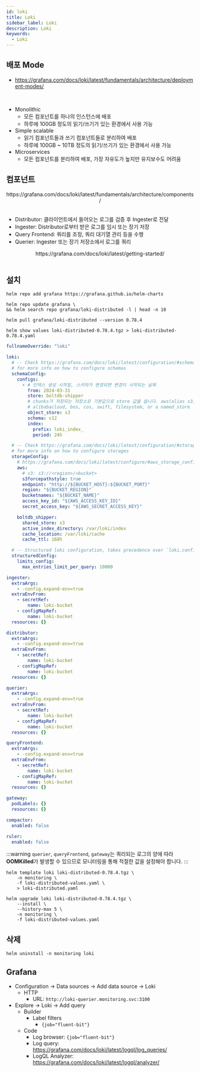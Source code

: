 ```yaml
---
id: loki
title: Loki
sidebar_label: Loki
description: Loki
keywords:
  - Loki
---
```



## 배포 Mode

- https://grafana.com/docs/loki/latest/fundamentals/architecture/deployment-modes/

<br />

- Monolithic
  - 모든 컴포넌트를 하나의 인스턴스에 배포
  - 하루에 100GB 정도의 읽기/쓰기가 있는 환경에서 사용 가능
- Simple scalable
  - 읽기 컴포넌트들과 쓰기 컴포넌트들로 분리하여 배포
  - 하루에 100GB ~ 10TB 정도의 읽기/쓰기가 있는 환경에서 사용 가능
- Microservices
  - 모든 컴포넌트를 분리하여 배포, 가장 자유도가 높지만 유지보수도 어려움

## 컴포넌트

<center>
	<Image
		img={require("@site/static/img/mlops/mlops/monitoring/plg/loki_architecture_components.png")}
		width={750}
	/>
</center>
<center>https://grafana.com/docs/loki/latest/fundamentals/architecture/components/</center>
<br />

- Distributor: 클라이언트에서 들어오는 로그를 검증 후 Ingester로 전달
- Ingester: Distributor로부터 받은 로그를 임시 또는 장기 저장
- Query Frontend: 쿼리를 조정, 쿼리 대기열 관리 등을 수행
- Querier: Ingester 또는 장기 저장소에서 로그를 쿼리

<center>
	<Image
		img={require("@site/static/img/mlops/mlops/monitoring/plg/simple-scalable-test-environment.png")}
		width={750}
	/>
</center>
<center>https://grafana.com/docs/loki/latest/getting-started/</center>
<br />

## 설치

```shell
helm repo add grafana https://grafana.github.io/helm-charts
```

```shell
helm repo update grafana \
&& helm search repo grafana/loki-distributed -l | head -n 10
```

```shell
helm pull grafana/loki-distributed --version 0.78.4
```

```shell
helm show values loki-distributed-0.78.4.tgz > loki-distributed-0.78.4.yaml
```

```yaml title="loki-distributed-values.yaml"
fullnameOverride: "loki"

loki:
  # -- Check https://grafana.com/docs/loki/latest/configuration/#schema_config
  # for more info on how to configure schemas
  schemaConfig:
    configs:
      - # 인덱스 생성 시작일, 스키마가 변경되면 변경이 시작되는 날짜
        from: 2024-03-31
        store: boltdb-shipper
        # chunks가 저장되는 저장소로 기본값으로 store 값을 씁니다. aws(alias s3), azure,
        # alibabacloud, bos, cos, swift, filesystem, or a named_store
        object_store: s3
        schema: v12
        index:
          prefix: loki_index_
          period: 24h

  # -- Check https://grafana.com/docs/loki/latest/configuration/#storage_config
  # for more info on how to configure storages
  storageConfig:
    # https://grafana.com/docs/loki/latest/configure/#aws_storage_config
    aws:
      # s3: s3://<region>/<bucket>
      s3forcepathstyle: true
      endpoint: "http://${BUCKET_HOST}:${BUCKET_PORT}"
      region: "${BUCKET_REGION}"
      bucketnames: "${BUCKET_NAME}"
      access_key_id: "${AWS_ACCESS_KEY_ID}"
      secret_access_key: "${AWS_SECRET_ACCESS_KEY}"

    boltdb_shipper:
      shared_store: s3
      active_index_directory: /var/loki/index
      cache_location: /var/loki/cache
      cache_ttl: 168h

  # -- Structured loki configuration, takes precedence over `loki.config`, `loki.schemaConfig`, `loki.storageConfig`
  structuredConfig:
    limits_config:
      max_entries_limit_per_query: 10000

ingester:
  extraArgs:
    - -config.expand-env=true
  extraEnvFrom:
    - secretRef:
        name: loki-bucket
    - configMapRef:
        name: loki-bucket
  resources: {}

distributor:
  extraArgs:
    - -config.expand-env=true
  extraEnvFrom:
    - secretRef:
        name: loki-bucket
    - configMapRef:
        name: loki-bucket
  resources: {}

querier:
  extraArgs:
    - -config.expand-env=true
  extraEnvFrom:
    - secretRef:
        name: loki-bucket
    - configMapRef:
        name: loki-bucket
  resources: {}

queryFrontend:
  extraArgs:
    - -config.expand-env=true
  extraEnvFrom:
    - secretRef:
        name: loki-bucket
    - configMapRef:
        name: loki-bucket
  resources: {}

gateway:
  podLabels: {}
  resources: {}

compactor:
  enabled: false

ruler:
  enabled: false
```

:::warning
`querier`, `queryFrontend`, `gateway`는 쿼리되는 로그의 양에 따라 **OOMKilled**가 발생할 수 있으므로 모니터링을 통해 적절한 값을 설정해야 합니다.
:::

```shell
helm template loki loki-distributed-0.78.4.tgz \
    -n monitoring \
    -f loki-distributed-values.yaml \
    > loki-distributed.yaml
```

```shell
helm upgrade loki loki-distributed-0.78.4.tgz \
    --install \
    --history-max 5 \
    -n monitoring \
    -f loki-distributed-values.yaml
```

## 삭제

```shell
helm uninstall -n monitoring loki
```

## Grafana

- Configuration -\> Data sources -\> Add data source -\> Loki
  - HTTP
    - URL: `http://loki-querier.monitoring.svc:3100`
- Explore -\> Loki -\> Add query
  - Builder
    - Label filters
      - `{job="fluent-bit"}`
  - Code
    - Log browser: `{job="fluent-bit"}`
    - Log query: https://grafana.com/docs/loki/latest/logql/log_queries/
    - LogQL Analyzer: https://grafana.com/docs/loki/latest/logql/analyzer/
